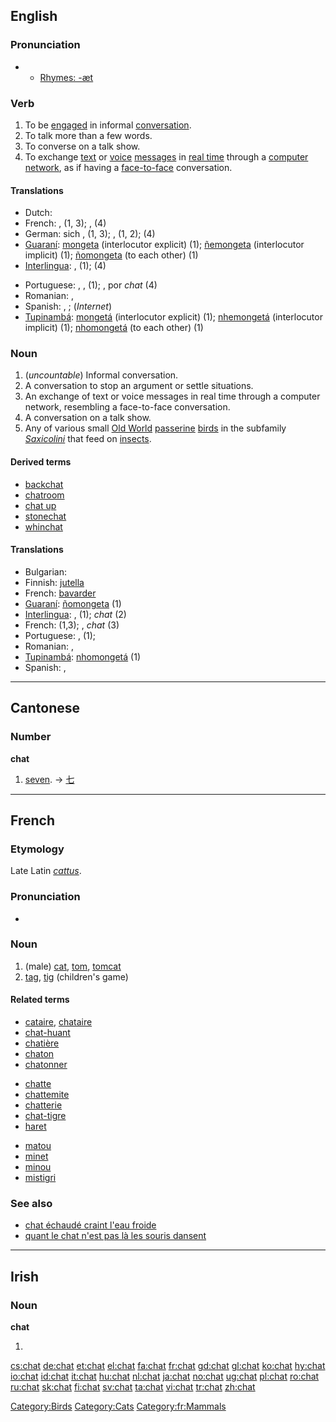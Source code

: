 {{wikipedia}}
==English==

===Pronunciation===
*{{audio|en-us-chat.ogg|Audio (US)}}
**[[Rhymes:English:-æt|Rhymes: -æt]]

===Verb===
{{en-verb|chat|t|ing}}

# To be [[engage]]d in informal [[conversation]].
# To talk more than a few words.
# To converse on a talk show.
# To exchange [[text]] or [[voice]] [[message]]s in [[real time]] through a [[computer network]], as if having a [[face-to-face]] conversation.

====Translations====
{{trans-top|to chat}}
*Dutch: {{trad|nl|kletsen}}
*French: {{trad|fr|discuter}}, {{trad|fr|converser}} (1, 3); {{trad|fr|clavarder}}, {{trad|fr|chatter}} (4)
*German: sich {{trad|de|unterhalten}}, {{trad|de|plaudern}} (1, 3); {{trad|de|schwatzen}}, {{trad|de|klönen}} (1, 2); {{trad|de|chatten}} (4)
*[[Guaraní]]: [[mongeta]] (interlocutor explicit) (1); [[ñemongeta]] (interlocutor implicit) (1); [[ñomongeta]] (to each other) (1)
*[[Interlingua]]: {{trad|ia|conversar}}, {{trad|ia|confabular}} (1); {{trad|ia|chattar}} (4)
{{trans-mid}}
*Portuguese: {{trad|pt|conversar}}, {{trad|pt|bater papo}}, {{trad|pt|charlar}} (1); {{trad|pt|bater papo}}, {{trad|pt|conversar}} por ''chat'' (4)
*Romanian: {{trad|ro|conversa}}, {{trad|ro|discuta}}
*Spanish: {{trad|es|platicar}}, {{trad|es|charlar}}; {{trad|es|chatear}} (''Internet'')
*[[Tupinambá]]: [[mongetá]] (interlocutor explicit) (1); [[nhemongetá]] (interlocutor implicit) (1); [[nhomongetá]] (to each other) (1)
{{trans-bottom}}

===Noun===
{{en-noun|s|-}}

# (''uncountable'') Informal conversation.
# A conversation to stop an argument or settle situations.
# An exchange of text or voice messages in real time through a computer network, resembling a face-to-face conversation.
# A conversation on a talk show.
# Any of various small [[Old World]] [[passerine]] [[bird]]s in the subfamily ''[[Saxicolini]]'' that feed on [[insect]]s.

====Derived terms====
*[[backchat]]
*[[chatroom]]
*[[chat up]]
*[[stonechat]]
*[[whinchat]]

====Translations====
{{top}}
*Bulgarian: {{trad|bg|чат}}
*Finnish: [[jutella]]
*French: [[bavarder]]
*[[Guaraní]]: [[ñomongeta]] (1)
*[[Interlingua]]: {{trad|ia|conversation}}, {{trad|ia|confabulation}} (1); ''chat'' (2)
*French: {{trad|fr|discussion}} (1,3); {{trad|fr|clavardage}}, ''chat'' (3)
*Portuguese: {{trad|pt|conversa}}, {{trad|pt|bate-papo}} (1);
*Romanian: {{trad|ro|conversaţie}} {{f}}, {{trad|ro|discuţie}} {{f}}
*[[Tupinambá]]: [[nhomongetá]] (1)
*Spanish: {{trad|es|charlar}}, {{trad|es|charla}}
{{bottom}}

[[Category:Birds]]

----

==Cantonese==

===Number===
'''chat'''

# [[seven]]. &rarr; [[七]]

----

==French==

===Etymology===
Late Latin ''[[cattus]]''.

===Pronunciation===
*{{IPA|/ʃa/}}

===Noun===
{{fr-noun-reg|m}}

# (male) [[cat]], [[tom]], [[tomcat]]
# [[tag]], [[tig]] (children's game)

====Related terms====
{{top3}}
*[[cataire]], [[chataire]]
*[[chat-huant]]
*[[chatière]]
*[[chaton]]
*[[chatonner]]
{{mid3}}
*[[chatte]]
*[[chattemite]]
*[[chatterie]]
*[[chat-tigre]]
*[[haret]]
{{mid3}}
*[[matou]]
*[[minet]]
*[[minou]]
*[[mistigri]]
{{bottom}}

===See also===
*[[chat échaudé craint l'eau froide]]
*[[quant le chat n'est pas là les souris dansent]]

[[Category:Cats]]
[[Category:fr:Mammals]]

----

==Irish==

===Noun===
'''chat'''

# {{mutation of|cat}}

[[cs:chat]]
[[de:chat]]
[[et:chat]]
[[el:chat]]
[[fa:chat]]
[[fr:chat]]
[[gd:chat]]
[[gl:chat]]
[[ko:chat]]
[[hy:chat]]
[[io:chat]]
[[id:chat]]
[[it:chat]]
[[hu:chat]]
[[nl:chat]]
[[ja:chat]]
[[no:chat]]
[[ug:chat]]
[[pl:chat]]
[[ro:chat]]
[[ru:chat]]
[[sk:chat]]
[[fi:chat]]
[[sv:chat]]
[[ta:chat]]
[[vi:chat]]
[[tr:chat]]
[[zh:chat]]